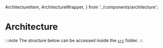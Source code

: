   ArchitectureItem,
  ArchitectureWrapper,
} from '../components/architecture';

# Architecture

:::note
The structure below can be accessed inside the [`src`](https://github.com/0xpolarzero/savvy/tree/main/src) folder.
:::

<ArchitectureWrapper nesting={3}>
<ArchitectureItem name="app" description="Main entry points for pages, layout and routing" url='https://github.com/0xpolarzero/savvy/tree/main/src/app'>
  <ArchitectureItem name="(api)" description="Serverless functions" nested={1} url='https://github.com/0xpolarzero/savvy/tree/main/src/app/(api)'>
    <ArchitectureItem name="abi" description="Get the ABI of a contract (WhatsABI)" nested={2} url='https://github.com/0xpolarzero/savvy/tree/main/src/app/(api)/abi' />
    <ArchitectureItem name="token-price" description="Get the price of a native token (CoinMarketCap)" nested={2} url='https://github.com/0xpolarzero/savvy/tree/main/src/app/(api)/token-price' />
  </ArchitectureItem>
  <ArchitectureItem name="address/[account]" description="Account page (whenever an address is searched)" nested={1} url='https://github.com/0xpolarzero/savvy/tree/main/src/app/address/[account]' />
</ArchitectureItem>
<ArchitectureItem name="components" description="Everything related to the UI" url='https://github.com/0xpolarzero/savvy/tree/main/src/components'>
  <ArchitectureItem name="common" description="Recurrent components across the app" nested={1} url='https://github.com/0xpolarzero/savvy/tree/main/src/components/common' />
  <ArchitectureItem name="config" description="Independent config-related components (e.g. theme, analytics)" nested={1} url='https://github.com/0xpolarzero/savvy/tree/main/src/components/config' />
  <ArchitectureItem name="core" description="Components related to the main logic/purpose of the app" nested={1} url='https://github.com/0xpolarzero/savvy/tree/main/src/components/core' />
  <ArchitectureItem name="layouts" description="Layouts for the app used across all pages" nested={1} url='https://github.com/0xpolarzero/savvy/tree/main/src/components/layouts' />
  <ArchitectureItem name="templates" description="Generic templates for better consistency" nested={1} url='https://github.com/0xpolarzero/savvy/tree/main/src/components/templates' />
  <ArchitectureItem name="ui" description="shadcn/ui components" nested={1} url='https://github.com/0xpolarzero/savvy/tree/main/src/components/ui' />
</ArchitectureItem>
<ArchitectureItem name="lib" description="Libraries, utilities and state management" url='https://github.com/0xpolarzero/savvy/tree/main/src/lib'>
  <ArchitectureItem name="constants" description="Constants for the site, default config, providers, starting points" nested={1} url='https://github.com/0xpolarzero/savvy/tree/main/src/lib/constants' />
  <ArchitectureItem name="hooks" description="Custom hooks (n.b. we're mostly using stores for state management)" nested={1} url='https://github.com/0xpolarzero/savvy/tree/main/src/lib/hooks' />
  <ArchitectureItem name="store" description="State management (providers, config, transactions, etc.)" nested={1} url='https://github.com/0xpolarzero/savvy/tree/main/src/lib/store' />
  <ArchitectureItem name="tevm" description="Tevm clients, calls and utilities" nested={1} url='https://github.com/0xpolarzero/savvy/tree/main/src/lib/tevm' />
  <ArchitectureItem name="types" description="Type definitions that are used across multiple files" nested={1} url='https://github.com/0xpolarzero/savvy/tree/main/src/lib/types' />
  <ArchitectureItem name="..." description="Other libraries and utilities (e.g. WhatsABI, local storage, gas estimation)" nested={1} url='https://github.com/0xpolarzero/savvy/tree/main/src/lib' />
</ArchitectureItem>
<ArchitectureItem name="styles" description="Global styles, theme, and tailwind classes" url='https://github.com/0xpolarzero/savvy/tree/main/src/styles' />

</ArchitectureWrapper>
